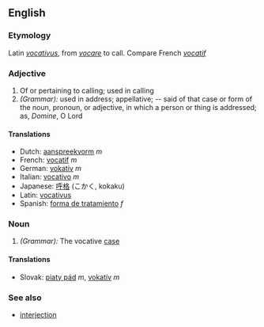 ==English==
===Etymology===
Latin ''[[vocativus]]'', from ''[[vocare]]'' to call. Compare French ''[[vocatif]]''

===Adjective===
#Of or pertaining to calling; used in calling
#''(Grammar):'' used in address; appellative; -- said of that case or form of the noun, pronoun, or adjective, in which a person or thing is addressed; as, ''Domine'', O Lord

====Translations====
*Dutch: [[aanspreekvorm]] ''m''
*French: [[vocatif]] ''m''
*German: [[vokativ]] ''m''
*Italian: [[vocativo]] ''m''
*Japanese: [[呼格]] (こかく, kokaku)
*Latin: [[vocativus]]
*Spanish: [[forma de tratamiento]] ''f''

===Noun===
#''(Grammar):'' The vocative [[case]]

====Translations====
*Slovak: [[piaty pád]] ''m'', [[vokatív]] ''m''

===See also===
*[[interjection]]